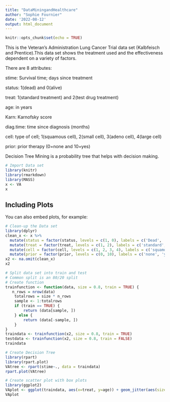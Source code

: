 ```yaml
---
title: "DataMiningandHealthcare"
author: "Sophie Fournier"
date: '2022-08-12'
output: html_document
---
```


```r
knitr::opts_chunk$set(echo = TRUE)
```

This is the Veteran's Administration Lung Cancer Trial data set (Kalbfeisch and Prentice).This data set shows the treatment used and the effectiveness dependent on a variety of factors.

There are 8 attributes:

stime: Survival time; days since treatment

status: 1(dead) and 0(alive)

treat: 1(standard treatment) and 2(test drug treatment)

age: in years

Karn: Karnofsky score

diag.time: time since diagnosis (months)

cell: type of cell; 1(squamous cell), 2(small cell), 3(adeno cell), 4(large cell)

prior: prior therapy (0=none and 10=yes) 

Decision Tree Mining is a probability tree that helps with decision making.

```r
# Import Data set
library(knitr)
library(rmarkdown)
library(MASS)
x <- VA
x
```

## Including Plots

You can also embed plots, for example:

```r
# Clean-up the Data set
library(dplyr)
clean_x <- x %>%
  mutate(status = factor(status, levels = c(1, 0), labels = c('Dead', 'Alive'))) %>%
  mutate(treat = factor(treat, levels = c(1, 2), labels = c('standard', 'test drug'))) %>% 
  mutate(cell = factor(cell, levels = c(1, 2, 3, 4), labels = c('squamous', 'small', 'adeno', 'large'))) %>%
  mutate(prior = factor(prior, levels = c(0, 10), labels = c('none', 'yes')))
x2 <- na.omit(clean_x)
x2
```

```r
# Split data set into train and test
# Common split is an 80/20 split 
# Create function
trainfunction <- function(data, size = 0.8, train = TRUE) {
   n_rows = nrow(data)
    totalrows = size * n_rows
    sample <- 1:totalrows
    if (train == TRUE) {
        return (data[sample, ])
    } else {
        return (data[-sample, ])
    }
}
traindata <- trainfunction(x2, size = 0.8, train = TRUE)
testdata <- trainfunction(x2, size = 0.8, train = FALSE)
traindata
```


```r
# Create Decision Tree
library(rpart)
library(rpart.plot)
VAtree <- rpart(stime~., data = traindata)
rpart.plot(VAtree)
```

```r
# Create scatter plot with box plots
library(ggplot2)
VAplot <- ggplot(traindata, aes(x=treat, y=age)) + geom_jitter(aes(size=status, color=status)) + geom_boxplot(aes(alpha = 0.3, outlier.shape = NA)) + labs(y="Age", x="Type of Treatment") + ggtitle("Effectiveness of Treatment based on Treatment Type and Age", subtitle = "Both Treatments were Ineffective for Most Patients")
VAplot
```
